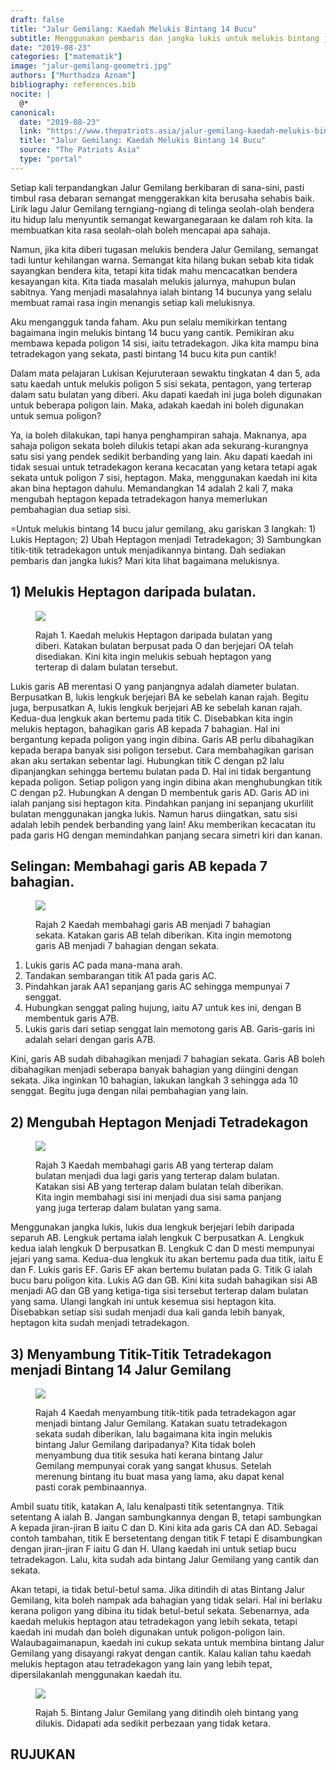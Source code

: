 ```yaml
---
draft: false
title: "Jalur Gemilang: Kaedah Melukis Bintang 14 Bucu"
subtitle: Menggunakan pembaris dan jangka lukis untuk melukis bintang jalur gemilang
date: "2019-08-23"
categories: ["matematik"]
image: "jalur-gemilang-geometri.jpg"
authors: ["Murthadza Aznam"]
bibliography: references.bib
nocite: |
  @*
canonical:
  date: "2019-08-23"
  link: "https://www.thepatriots.asia/jalur-gemilang-kaedah-melukis-bintang-14-bucu/"
  title: "Jalur Gemilang: Kaedah Melukis Bintang 14 Bucu"
  source: "The Patriots Asia"
  type: "portal"
---
```


Setiap kali terpandangkan Jalur Gemilang berkibaran di sana-sini, pasti timbul rasa debaran semangat menggerakkan kita berusaha sehabis baik. Lirik lagu Jalur Gemilang terngiang-ngiang di telinga seolah-olah bendera itu hidup lalu menyuntik semangat kewarganegaraan ke dalam roh kita. Ia membuatkan kita rasa seolah-olah boleh mencapai apa sahaja.

Namun, jika kita diberi tugasan melukis bendera Jalur Gemilang, semangat tadi luntur kehilangan warna. Semangat kita hilang bukan sebab kita tidak sayangkan bendera kita, tetapi kita tidak mahu mencacatkan bendera kesayangan kita. Kita tiada masalah melukis jalurnya, mahupun bulan sabitnya. Yang menjadi masalahnya ialah bintang 14 bucunya yang selalu membuat ramai rasa ingin menangis setiap kali melukisnya.

Aku mengangguk tanda faham. Aku pun selalu memikirkan tentang bagaimana ingin melukis bintang 14 bucu yang cantik. Pemikiran aku membawa kepada poligon 14 sisi, iaitu tetradekagon. Jika kita mampu bina tetradekagon yang sekata, pasti bintang 14 bucu kita pun cantik!

Dalam mata pelajaran Lukisan Kejuruteraan sewaktu tingkatan 4 dan 5, ada satu kaedah untuk melukis poligon 5 sisi sekata, pentagon, yang terterap dalam satu bulatan yang diberi. Aku dapati kaedah ini juga boleh digunakan untuk beberapa poligon lain. Maka, adakah kaedah ini boleh digunakan untuk semua poligon?

Ya, ia boleh dilakukan, tapi hanya penghampiran sahaja. Maknanya, apa sahaja poligon sekata boleh dilukis tetapi akan ada sekurang-kurangnya satu sisi yang pendek sedikit berbanding yang lain. Aku dapati kaedah ini tidak sesuai untuk tetradekagon kerana kecacatan yang ketara tetapi agak sekata untuk poligon 7 sisi, heptagon. Maka, menggunakan kaedah ini kita akan bina heptagon dahulu. Memandangkan 14 adalah 2 kali 7, maka mengubah heptagon kepada tetradekagon hanya memerlukan pembahagian dua setiap sisi.

=Untuk melukis bintang 14 bucu jalur gemilang, aku gariskan 3 langkah: 1) Lukis Heptagon; 2) Ubah Heptagon menjadi Tetradekagon; 3) Sambungkan titik-titik tetradekagon untuk menjadikannya bintang. Dah sediakan pembaris dan jangka lukis? Mari kita lihat bagaimana melukisnya.

## 1) Melukis Heptagon daripada bulatan.

<figure>

![](jalur-gemilang-langkah-1.jpg)

<figcaption>

Rajah 1. Kaedah melukis Heptagon daripada bulatan yang diberi.
Katakan bulatan berpusat pada O dan berjejari OA telah disediakan. Kini kita ingin melukis sebuah heptagon yang terterap di dalam bulatan tersebut.

</figcaption>

</figure>

Lukis garis AB merentasi O yang panjangnya adalah diameter bulatan.
Berpusatkan B, lukis lengkuk berjejari BA ke sebelah kanan rajah. Begitu juga, berpusatkan A, lukis lengkuk berjejari AB ke sebelah kanan rajah. Kedua-dua lengkuk akan bertemu pada titik C.
Disebabkan kita ingin melukis heptagon, bahagikan garis AB kepada 7 bahagian. Hal ini bergantung kepada poligon yang ingin dibina. Garis AB perlu dibahagikan kepada berapa banyak sisi poligon tersebut. Cara membahagikan garisan akan aku sertakan sebentar lagi.
Hubungkan titik C dengan p2 lalu dipanjangkan sehingga bertemu bulatan pada D. Hal ini tidak bergantung kepada poligon. Setiap poligon yang ingin dibina akan menghubungkan titik C dengan p2.
Hubungkan A dengan D membentuk garis AD. Garis AD ini ialah panjang sisi heptagon kita. Pindahkan panjang ini sepanjang ukurlilit bulatan menggunakan jangka lukis. Namun harus diingatkan, satu sisi adalah lebih pendek berbanding yang lain! Aku memberikan kecacatan itu pada garis HG dengan memindahkan panjang secara simetri kiri dan kanan.

## Selingan: Membahagi garis AB kepada 7 bahagian.

<figure>

![](jalur-gemilang-langkah-selingan.jpg)

<figcaption>

Rajah 2 Kaedah membahagi garis AB menjadi 7 bahagian sekata.
Katakan garis AB telah diberikan. Kita ingin memotong garis AB menjadi 7 bahagian dengan sekata.

</figcaption>

</figure>

1. Lukis garis AC pada mana-mana arah.
2. Tandakan sembarangan titik A1 pada garis AC.
3. Pindahkan jarak AA1 sepanjang garis AC sehingga mempunyai 7 senggat.
4. Hubungkan senggat paling hujung, iaitu A7 untuk kes ini, dengan B membentuk garis A7B.
5. Lukis garis dari setiap senggat lain memotong garis AB. Garis-garis ini adalah selari dengan garis A7B.

Kini, garis AB sudah dibahagikan menjadi 7 bahagian sekata. Garis AB boleh dibahagikan menjadi seberapa banyak bahagian yang diingini dengan sekata. Jika inginkan 10 bahagian, lakukan langkah 3 sehingga ada 10 senggat. Begitu juga dengan nilai pembahagian yang lain.

## 2) Mengubah Heptagon Menjadi Tetradekagon

<figure>

![](jalur-gemilang-langkah-2.jpg)

<figcaption>

Rajah 3 Kaedah membahagi garis AB yang terterap dalam bulatan menjadi dua lagi garis yang terterap dalam bulatan.
Katakan sisi AB yang terterap dalam bulatan telah diberikan. Kita ingin membahagi sisi ini menjadi dua sisi sama panjang yang juga terterap dalam bulatan yang sama.

</figcaption>

</figure>

Menggunakan jangka lukis, lukis dua lengkuk berjejari lebih daripada separuh AB. Lengkuk pertama ialah lengkuk C berpusatkan A. Lengkuk kedua ialah lengkuk D berpusatkan B. Lengkuk C dan D mesti mempunyai jejari yang sama.
Kedua-dua lengkuk itu akan bertemu pada dua titik, iaitu E dan F. Lukis garis EF.
Garis EF akan bertemu bulatan pada G. Titik G ialah bucu baru poligon kita. Lukis AG dan GB.
Kini kita sudah bahagikan sisi AB menjadi AG dan GB yang ketiga-tiga sisi tersebut terterap dalam bulatan yang sama. Ulangi langkah ini untuk kesemua sisi heptagon kita. Disebabkan setiap sisi sudah menjadi dua kali ganda lebih banyak, heptagon kita sudah menjadi tetradekagon.

## 3) Menyambung Titik-Titik Tetradekagon menjadi Bintang 14 Jalur Gemilang

<figure>

![](jalur-gemilang-langkah-3.jpg)

<figcaption>

Rajah 4 Kaedah menyambung titik-titik pada tetradekagon agar menjadi bintang Jalur Gemilang.
Katakan suatu tetradekagon sekata sudah diberikan, lalu bagaimana kita ingin melukis bintang Jalur Gemilang daripadanya? Kita tidak boleh menyambung dua titik sesuka hati kerana bintang Jalur Gemilang mempunyai corak yang sangat khusus. Setelah merenung bintang itu buat masa yang lama, aku dapat kenal pasti corak pembinaannya.

</figcaption>

</figure>

Ambil suatu titik, katakan A, lalu kenalpasti titik setentangnya. Titik setentang A ialah B. Jangan sambungkannya dengan B, tetapi sambungkan A kepada jiran-jiran B iaitu C dan D. Kini kita ada garis CA dan AD. Sebagai contoh tambahan, titik E bersetentang dengan titik F tetapi E disambungkan dengan jiran-jiran F iaitu G dan H. Ulang kaedah ini untuk setiap bucu tetradekagon. Lalu, kita sudah ada bintang Jalur Gemilang yang cantik dan sekata.

Akan tetapi, ia tidak betul-betul sama. Jika ditindih di atas Bintang Jalur Gemilang, kita boleh nampak ada bahagian yang tidak selari. Hal ini berlaku kerana poligon yang dibina itu tidak betul-betul sekata. Sebenarnya, ada kaedah melukis heptagon atau tetradekagon yang lebih sekata, tetapi kaedah ini mudah dan boleh digunakan untuk poligon-poligon lain. Walaubagaimanapun, kaedah ini cukup sekata untuk membina bintang Jalur Gemilang yang disayangi rakyat dengan cantik. Kalau kalian tahu kaedah melukis heptagon atau tetradekagon yang lain yang lebih tepat, dipersilakanlah menggunakan kaedah itu.

<figure>

![](jalur-gemilang-geometri.jpg)

<figcaption>

Rajah 5. Bintang Jalur Gemilang yang ditindih oleh bintang yang dilukis. Didapati ada sedikit perbezaan yang tidak ketara.

</figcaption>

</figure>

## RUJUKAN

:::{#refs}
:::
